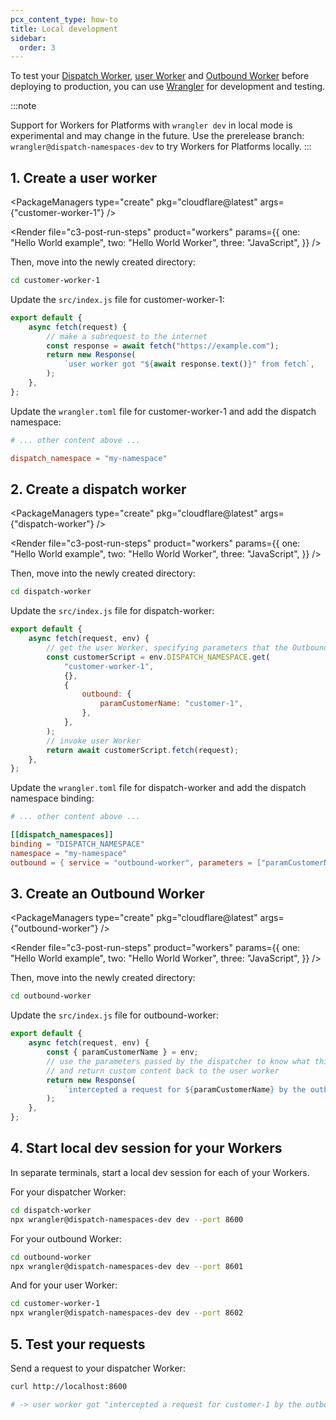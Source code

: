 ```yaml
---
pcx_content_type: how-to
title: Local development
sidebar:
  order: 3
---
```



To test your [Dispatch Worker](/cloudflare-for-platforms/workers-for-platforms/reference/how-workers-for-platforms-works/#dynamic-dispatch-worker), [user Worker](/cloudflare-for-platforms/workers-for-platforms/reference/how-workers-for-platforms-works/#user-workers) and [Outbound Worker](/cloudflare-for-platforms/workers-for-platforms/configuration/outbound-workers/) before deploying to production, you can use [Wrangler](/workers/wrangler) for development and testing.

:::note

Support for Workers for Platforms with `wrangler dev` in local mode is experimental and may change in the future. Use the prerelease branch: `wrangler@dispatch-namespaces-dev` to try Workers for Platforms locally.
:::

## 1. Create a user worker

<PackageManagers
	type="create"
	pkg="cloudflare@latest"
	args={"customer-worker-1"}
/>

<Render
	file="c3-post-run-steps"
	product="workers"
	params={{
		one: "Hello World example",
		two: "Hello World Worker",
		three: "JavaScript",
	}}
/>

Then, move into the newly created directory:

```sh
cd customer-worker-1
```

Update the `src/index.js` file for customer-worker-1:

```javascript
export default {
	async fetch(request) {
		// make a subrequest to the internet
		const response = await fetch("https://example.com");
		return new Response(
			`user worker got "${await response.text()}" from fetch`,
		);
	},
};
```

Update the `wrangler.toml` file for customer-worker-1 and add the dispatch namespace:

```toml
# ... other content above ...

dispatch_namespace = "my-namespace"
```

## 2. Create a dispatch worker

<PackageManagers
	type="create"
	pkg="cloudflare@latest"
	args={"dispatch-worker"}
/>

<Render
	file="c3-post-run-steps"
	product="workers"
	params={{
		one: "Hello World example",
		two: "Hello World Worker",
		three: "JavaScript",
	}}
/>

Then, move into the newly created directory:

```sh
cd dispatch-worker
```

Update the `src/index.js` file for dispatch-worker:

```javascript
export default {
	async fetch(request, env) {
		// get the user Worker, specifying parameters that the Outbound Worker will see when it intercepts a user worker's subrequest
		const customerScript = env.DISPATCH_NAMESPACE.get(
			"customer-worker-1",
			{},
			{
				outbound: {
					paramCustomerName: "customer-1",
				},
			},
		);
		// invoke user Worker
		return await customerScript.fetch(request);
	},
};
```

Update the `wrangler.toml` file for dispatch-worker and add the dispatch namespace binding:

```toml
# ... other content above ...

[[dispatch_namespaces]]
binding = "DISPATCH_NAMESPACE"
namespace = "my-namespace"
outbound = { service = "outbound-worker", parameters = ["paramCustomerName"] }
```

## 3. Create an Outbound Worker

<PackageManagers
	type="create"
	pkg="cloudflare@latest"
	args={"outbound-worker"}
/>

<Render
	file="c3-post-run-steps"
	product="workers"
	params={{
		one: "Hello World example",
		two: "Hello World Worker",
		three: "JavaScript",
	}}
/>

Then, move into the newly created directory:

```sh
cd outbound-worker
```

Update the `src/index.js` file for outbound-worker:

```javascript
export default {
	async fetch(request, env) {
		const { paramCustomerName } = env;
		// use the parameters passed by the dispatcher to know what this user this request is for
		// and return custom content back to the user worker
		return new Response(
			`intercepted a request for ${paramCustomerName} by the outbound`,
		);
	},
};
```

## 4. Start local dev session for your Workers

In separate terminals, start a local dev session for each of your Workers.

For your dispatcher Worker:

```sh
cd dispatch-worker
npx wrangler@dispatch-namespaces-dev dev --port 8600
```

For your outbound Worker:

```sh
cd outbound-worker
npx wrangler@dispatch-namespaces-dev dev --port 8601
```

And for your user Worker:

```sh
cd customer-worker-1
npx wrangler@dispatch-namespaces-dev dev --port 8602
```

## 5. Test your requests

Send a request to your dispatcher Worker:

```sh
curl http://localhost:8600
```

```sh output
# -> user worker got "intercepted a request for customer-1 by the outbound" from fetch
```
